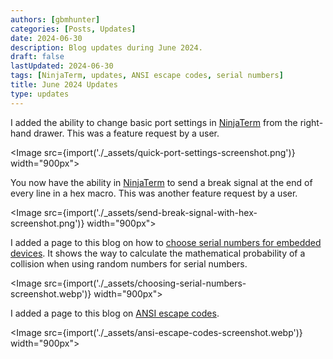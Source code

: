 ```yaml
---
authors: [gbmhunter]
categories: [Posts, Updates]
date: 2024-06-30
description: Blog updates during June 2024.
draft: false
lastUpdated: 2024-06-30
tags: [NinjaTerm, updates, ANSI escape codes, serial numbers]
title: June 2024 Updates
type: updates
---
```



I added the ability to change basic port settings in [NinjaTerm](https://ninjaterm.mbedded.ninja/app) from the right-hand drawer. This was a feature request by a user.

<Image src={import('./_assets/quick-port-settings-screenshot.png')} width="900px"></Image>

You now have the ability in [NinjaTerm](https://ninjaterm.mbedded.ninja/app) to send a break signal at the end of every line in a hex macro. This was another feature request by a user.

<Image src={import('./_assets/send-break-signal-with-hex-screenshot.png')} width="900px"></Image>

I added a page to this blog on how to [choose serial numbers for embedded devices](/programming/firmware/choosing-serial-numbers-for-embedded-products/). It shows the way to calculate the mathematical probability of a collision when using random numbers for serial numbers.

<Image src={import('./_assets/choosing-serial-numbers-screenshot.webp')} width="900px"></Image>

I added a page to this blog on [ANSI escape codes](/programming/ansi-escape-sequences/).

<Image src={import('./_assets/ansi-escape-codes-screenshot.webp')} width="900px"></Image>
